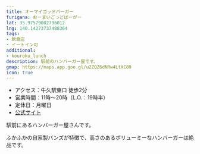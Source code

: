 ```yaml
---
title: オーマイゴッドバーガー
furigana: おーまいごっどばーがー
lat: 35.97579002796012
lng: 140.14273737488364
tags:
- 飲食店
- イートイン可
additional:
- kouroku_lunch
description: 駅前のハンバーガー屋です。
gmap: https://maps.app.goo.gl/u2ZQZ6dNRw4LtXC89
icon: true
---
```


- アクセス：牛久駅東口 徒歩2分
- 営業時間：11時～20時（L.O.：19時半）
- 定休日：月曜日
- [公式サイト](https://omgburger.shopinfo.jp/)

駅前にあるハンバーガー屋さんです。

ふかふかの自家製バンズが特徴で、高さのあるボリューミーなハンバーガーは絶品です。

<LinkedImage
  basename="nato_blooming/oh_my_god_burger-menu"
/>

<LinkedImage
  basename="nato_blooming/oh_my_god_burger-burger"
/>

